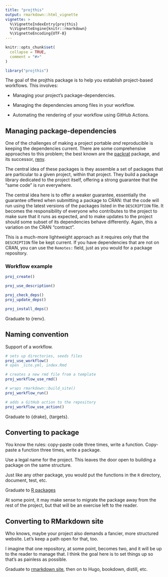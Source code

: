 ```yaml
---
title: "projthis"
output: rmarkdown::html_vignette
vignette: >
  %\VignetteIndexEntry{projthis}
  %\VignetteEngine{knitr::rmarkdown}
  %\VignetteEncoding{UTF-8}
---
```


```r
knitr::opts_chunk$set(
  collapse = TRUE,
  comment = "#>"
)
```

```r
library("projthis")
```

The goal of the projthis package is to help you establish project-based workflows. 
This involves: 

- Managing your project's package-dependencies.

- Managing the dependencies among files in your workflow.

- Automating the rendering of your workflow using GitHub Actions.
  
## Managing package-dependencies

One of the challenges of making a project portable *and* reproducible is keeping the dependencies current.
There are some comprehensive approaches to this problem; the best known are the [packrat](https://rstudio.github.io/packrat/) package, and its successor, [renv](https://rstudio.github.io/renv/).

The central idea of these packages is they assemble a set of packages that are particular to a given project, within that project. 
They build a package library dedicated to the project itself, offering a strong guarantee that the "same code" is run everywhere.

The central idea here is to offer a weaker guarantee, essentially the guarantee offered when submitting a package to CRAN: that the code will run using the latest versions of the packages listed in the `DESCRIPTION` file. 
It becomes the responsibility of everyone who contributes to the project to make sure that it runs as expected, and to make updates to the project should some subset of its dependencies behave differently. Again, this a variation on the CRAN "contract". 

This is a much-more lightweight approach as it requires only that the `DESCRIPTION` file be kept current.
If you have dependencies that are not on CRAN, you can use the `Remotes:` field, just as you would for a package repository.

### Workflow example

```r
proj_create()
```

```r
proj_use_description()
```

```r
proj_check_deps()
proj_update_deps()
```

```r
proj_install_deps()
```

Graduate to {renv}.

## Naming convention

Support of a workflow.

```r
# sets up directories, seeds files
proj_use_workflow()
# open _site.yml, index.Rmd
```

```r
# creates a new rmd file from a template
proj_workflow_use_rmd()
```

```r
# wraps rmarkdown::build_site()
proj_workflow_run()
```

```r
# adds a GitHub action to the repository
proj_workflow_use_action()
```

Graduate to {drake}, {targets}.

## Converting to package

You know the rules: copy-paste code three times, write a function. 
Copy-paste a function three times, write a package.

Use a legal name for the project. 
This leaves the door open to building a package on the same structure. 

Just like any other package, you would put the functions in the `R` directory, document, test, etc. 

Graduate to [R packages](https://r-pkgs.org/)

At some point, it may make sense to migrate the package away from the rest of the project, but that will be an exercise left to the reader.

## Converting to RMarkdown site

Who knows, maybe your project also demands a fancier, more structured website. 
Let's keep a path open for that, too.

I imagine that one repository, at some point, becomes two, and it will be up to the reader to manage that. I think the goal here is to set things up so that's as painless as possible.

Graduate to [rmarkdown site](https://bookdown.org/yihui/rmarkdown/rmarkdown-site.html), then on to Hugo, bookdown, distill, etc.
